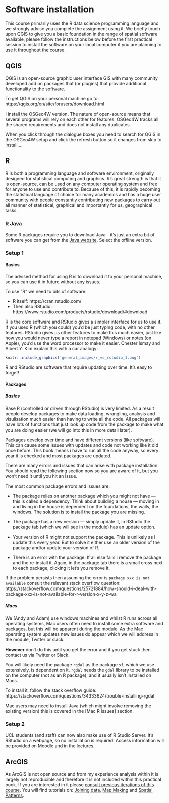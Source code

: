 # Software installation {-}

This course primarily uses the R data science programming language and we strongly advise you complete the assignment using it. We briefly touch upon QGIS to give you a basic foundation in the range of spatial software available, please follow the instructions below before the first practical session to install the software on your local computer if you are planning to use it throughout the course. 

## QGIS {-}

QGIS is an open-source graphic user interface GIS with many community developed add on packages that (or plugins) that provide additional functionality to the software.  

To get QGIS on your personal machine go to: https://qgis.org/en/site/forusers/download.html

I install the OSGeo4W version. The nature of open-source means that several programs will rely on each other for features. OSGeo4W tracks all the shared requirements and does not install any duplicates. 

When you click through the dialogue boxes you need to search for QGIS in the OSGeo4W setup and click the refresh button so it changes from skip to install....



## R {-}

R is both a programming language and software environment, originally designed for statistical computing and graphics. R’s great strength is that it is open-source, can be used on any computer operating system and free for anyone to use and contribute to. Because of this, it is rapidly becoming the statistical language of choice for many academics and has a huge user community with people constantly contributing new packages to carry out all manner of statistical, graphical and importantly for us, geographical tasks.

### R Java {-}

Some R packages require you to download Java - it's just an extra bit of software you can get from the [Java website](https://www.java.com/en/download/manual.jsp). Select the offline version.

### Setup 1 {-}

#### Basics {-}

The advised method for using R is to download it to your personal machine, so you can use it in future without any issues.

To use "R" we need to bits of software:

- R itself: https://cran.rstudio.com/
- Then also RStudio: https://www.rstudio.com/products/rstudio/download/#download

R is the core software and RStudio gives a simpler interface for us to use it. If you used R (which you could) you'd be just typing code, with no other features. RStudio gives us other features to make this much easier, just like how you would never type a report in notepad (Windows) or notes (on Apple), you'd use the word processor to make it easier. Chester Ismay and Albert Y. Kim explain this with a car analogy: 

```r
knitr::include_graphics('general_images/r_vs_rstudio_1.png') 
```

R and RStudio are software that require updating over time. It's easy to forget!

#### Packages {-}

##### Basics {-}

Base R (controlled or driven through RStudio) is very limited. As a result people develop packages to make data loading, wrangling, analysis and visulisation much easier than having to write all the code. All packages will have lots of functions that just look up code from the package to make what you are doing easier (we will go into this in more detail later).

Packages develop over time and have different versions (like software). This can cause some issues with updates and code not working like it did once before. This book means i have to run all the code anyway, so every year it is checked and most packages are updated. 

There are many errors and issues that can arise with package installation. You should read the following section now so you are aware of it, but you won't need it until you hit an issue.

The most common package errors and issues are:

* The package relies on another package which you might not have --- this is called a dependency. Think about building a house --- moving in and living in the house is dependent on the foundations, the walls, the windows. The solution is to install the package you are missing.

* The package has a new version --- simply update it, in RStudio the package tab (which we will see in the module) has an update option.

* Your version of R might not support the package. This is unlikely as I update this every year. But to solve it either use an older version of the package and/or update your version of R. 

* There is an error with the package. If all else fails i remove the package and the re-install it. Again, in the package tab there is a small cross next to each package, clicking it let's you remove it. 

If the problem persists then assuming the error is `package xxx is not available` consult the relevant stack overflow question: https://stackoverflow.com/questions/25721884/how-should-i-deal-with-package-xxx-is-not-available-for-r-version-x-y-z-wa 

##### Macs {-}

We (Andy and Adam) use windows machines and whilst R runs across all operating systems, Mac users often need to install some extra software and packages, but this will be apparent during the module. As the Mac operating system updates new issues do appear which we will address in the module, Twitter or slack.  

**However** don't do this until you get the error and if you get stuck then contact us via Twitter or Slack.  

You will likely need the package `rgdal` as the package `sf`, which we use extensively, is dependent on it. `rgdal` needs the `gdal` library to be installed on the computer (not as an R package), and it usually isn't installed on Macs.

To install it, follow the stack overflow guide: https://stackoverflow.com/questions/34333624/trouble-installing-rgdal

Mac users may need to install Java (which might involve removing the existing version) this is covered in the [Mac R issues] section. 

### Setup 2 {-}

UCL students (and staff) can now also make use of R Studio Server. It's RStudio on a webpage, so no installation is required. Access information will be provided on Moodle and in the lectures. 

## ArcGIS {-}

As ArcGIS is not open source and from my experience analysis within it is largely not reproducible and therefore it is not included within this practical book. If you are interested in it please [consult previous iterations of this course](https://andrewmaclachlan.github.io/CASA0005repo_20192020/). You will find tutorials on: [Joining data](https://andrewmaclachlan.github.io/CASA0005repo_20192020/geographic-information.html#data-loading), [Map Making](https://andrewmaclachlan.github.io/CASA0005repo_20192020/map-making.html#mapping-in-arcmap) and [Spatial Patterns](https://andrewmaclachlan.github.io/CASA0005repo_20192020/analysing-spatial-patterns.html#arcmap-part-2). 
